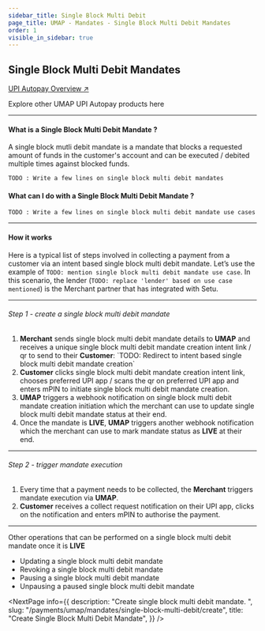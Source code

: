 ```yaml
---
sidebar_title: Single Block Multi Debit
page_title: UMAP - Mandates - Single Block Multi Debit Mandates
order: 1
visible_in_sidebar: true
---
```


## Single Block Multi Debit Mandates

<Card padding="small" shape="rounded">
    <a href="/payments/umap/mandates" target="_blank">
        UPI Autopay Overview ↗
    </a>
    <p>
        Explore other UMAP UPI Autopay products here
    </p>
</Card>

<hr class="primary"/>

#### What is a Single Block Multi Debit Mandate ?

A single block mutli debit mandate is a mandate that blocks a requested amount of funds in the customer's account and can be executed / debited multiple times against blocked funds.

`TODO : Write a few lines on single block multi debit mandates`

#### What can I do with a Single Block Multi Debit Mandate ?

`TODO : Write a few lines on single block multi debit mandate use cases`

<hr class="primary" />

#### How it works

Here is a typical list of steps involved in collecting a payment from a customer via an intent based single block multi debit mandate. Let’s use the example of `TODO: mention single block multi debit mandate use case`. In this scenario, the lender (`TODO: replace 'lender' based on use case mentioned`) is the Merchant partner that has integrated with Setu.

<hr class="primary"/>

###### Step 1 - create a single block multi debit mandate

<ol>
    <li><b>Merchant</b> sends single block multi debit mandate details to <b>UMAP</b> and receives a unique single block multi debit mandate creation intent link / qr to send to their <b>Customer</b>: `TODO: Redirect to intent based single block multi debit mandate creation`</li>
    <li><b>Customer</b> clicks single block multi debit mandate creation intent link, chooses preferred UPI app / scans the qr on preferred UPI app and enters mPIN to initiate single block multi debit mandate creation.</li>
    <li><b>UMAP</b> triggers a webhook notification on single block multi debit mandate creation initiation which the merchant can use to update single block multi debit mandate status at their end.</li>
    <li>Once the mandate is <b>LIVE</b>, <b>UMAP</b> triggers another webhook notification which the merchant can use to mark mandate status as <b>LIVE</b> at their end.</li>
</ol>

<hr class="tertiary"/>

###### Step 2 - trigger mandate execution

<ol>
    <li>Every time that a payment needs to be collected, the <b>Merchant</b> triggers mandate execution via <b>UMAP</b>.</li>
    <li><b>Customer</b> receives a collect request notification on their UPI app, clicks on the notification and enters mPIN to authorise the payment.</li>
</ol>

<hr class="primary"/>

Other operations that can be performed on a single block multi debit mandate once it is <b>LIVE</b>
<ul>
    <li>Updating a single block multi debit mandate</li>
    <li>Revoking a single block multi debit mandate</li>
    <li>Pausing a single block multi debit mandate</li>
    <li>Unpausing a paused single block multi debit mandate</li>
</ul>

<NextPage
    info={{
        description: "Create single block multi debit mandate.  ",
        slug: "/payments/umap/mandates/single-block-multi-debit/create",
        title: "Create Single Block Multi Debit Mandate",
    }}
/>


